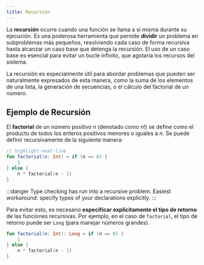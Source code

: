 ```yaml
---
title: Recursión
---
```



<ReadingTime />

La **recursión** ocurre cuando una función se llama a sí misma durante su ejecución. Es una poderosa herramienta que permite **dividir** un problema en subproblemas más pequeños, resolviendo cada caso de forma recursiva hasta alcanzar un caso base que detenga la recursión. El uso de un caso base es esencial para evitar un bucle infinito, que agotaría los recursos del sistema.

La recursión es especialmente útil para abordar problemas que pueden ser naturalmente expresados de esta manera, como la suma de los elementos de una lista, la generación de secuencias, o el cálculo del factorial de un número.

## Ejemplo de Recursión

El **factorial** de un número positivo $n$ (denotado como $n!$) se define como el producto de todos los enteros positivos menores o iguales a $n$. Se puede definir recursivamente de la siguiente manera:

```kotlin
// highlight-next-line
fun factorial(n: Int) = if (n == 0) {
    1
} else {
    n * factorial(n - 1)
}
```

:::danger
Type checking has run into a recursive problem. Easiest workaround: specify types of your declarations explicitly.
:::

Para evitar esto, es necesario **especificar explícitamente el tipo de retorno** de las funciones recursivas. Por ejemplo, en el caso de `factorial`, el tipo de retorno puede ser `Long` (para manejar números grandes).

```kotlin
fun factorial(n: Int): Long = if (n == 0) {
    1
} else {
    n * factorial(n - 1)
}
```
